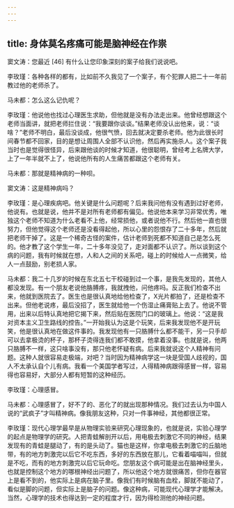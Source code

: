 ```yaml
---
---
---
```

title: 身体莫名疼痛可能是脑神经在作祟
---




窦文涛：您最近 [46] 有什么让您印象深刻的案子给我们说说吧。

李玫瑾：各种各样的都有，比如前不久我见了一个案子，有个犯罪人把二十一年前教过他的老师杀了。

马未都：怎么这么记仇呢？

李玫瑾：他说他也找过心理医生求助，但他就是没有办法走出来。他曾经想跟这个老师当面讲，就把老师拦住说：“我要跟你谈谈。”结果老师没认出他来，说：“谈啥？”老师不明白，最后没谈成，他很气愤，回去就决定要杀老师。他为此很长时间春节都不回家，目的是想让周围人全部不认识他，然后再实施杀人。这个案子我当时也是觉得很怪异，后来跟他谈的时候才知道，他很聪明，曾经考上名牌大学，上了一年半就不上了，他说他所有的人生痛苦都跟这个老师有关。

马未都：那就是精神病的一种呗。

窦文涛：这是精神病吗？

李玫瑾：是心理疾病吧。他关键是什么问题呢？后来我问他有没有遇到过好老师，他说有。也就是说，他并不是对所有老师都有偏见。他说他本来学习非常优秀，唯独这个老师不知道为什么老看不上他，经常损他，或者说他不行。然后他一直也很努力，但他觉得这个老师还是没看得起他，所以心里的怨恨存了二十多年，然后就把老师干掉了。这是一个稀奇古怪的案件，估计老师到死都不知道自己是怎么死的。他才教了这个学生一年，二十多年没见了，走对面都不认识了。所以谈到这个病的问题，我有时候就在想，人和人之间的关系吧，碰上的时候给人一点微笑，给人一点鼓励，别老损人家。

马未都：我二十几岁的时候在东北五七干校碰到过一个事，是我先发现的，其他人都没发现。有一个朋友老说他胳膊疼，我就拽他，问他疼吗。反正我们检查不出来，他就到医院去了。医生也是很认真地给他检查了，X光片都拍了，还是检查不出来。但他老说疼，最后没招了，医生就给他一个伤湿止痛膏贴上去了。他说不管用，出来以后特认真地把它揭下来，然后贴在医院门口的玻璃上。他说：“这是我对资本主义卫生路线的控告。”一开始我认为这是个玩笑，后来我发现他不是开玩笑，他是很认真地在做这件事的。我发现他有一只胳膊什么都不能干，另一只手却可以去拿极烫的杯子，那杯子烫得连我们都不敢摸，他拿着没事。也就是说，他两只胳膊不一样，这只啥事没有，那只他老怀疑有病。后来我就说这个人精神有问题。这种人就很容易走极端，对吧？当时因为精神病学这一块是受国人歧视的，国人不太承认自个儿有病。我看一个美国学者写过，人得精神病跟得感冒一样，容易得也容易好，大部分人都有短暂的这种经历。

李玫瑾：心理感冒。

马未都：心理感冒了，好不了的、恶化了的就出现那种情况。我们过去认为中国人说的“武疯子”才叫精神病。像我朋友这种，只对一件事神经，其他都很正常。

李玫瑾：现代心理学最早是从物理实验来研究心理现象的，也就是说，实验心理学的起点是物理学的研究。人把青蛙解剖开以后，用电极去刺激它不同的神经，结果发现有的青蛙是腿动了，有的是头动了。猫也是这样，你拿电极去刺激它的丘脑地带，有的地方刺激完以后它不吃东西，多好的东西放在那儿，它看着喵喵叫，但就是不吃，而有的地方刺激完以后它玩命吃。您朋友这个病可能是出在脑神经里头，也就是控制这个地方的哪根神经出问题了，所以他这个地方就很痛苦，但你在器官上是看不到的，他实际上是病在脑子里。像我们有时候脑有血栓，脚就不能动了，看似是脚的问题，但实际上是脑子的问题。像这种病，可能现代心理学才能解决。当然，心理学的技术也得达到一定的程度才行，因为得检测他的神经问题。